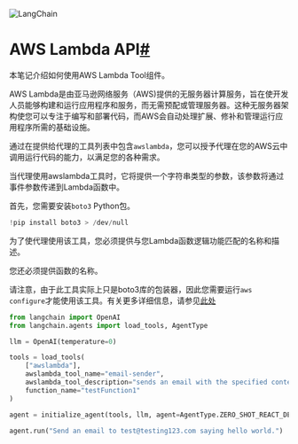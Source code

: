 

<Head>
  <script>
    {
      `(function() {
         var _hmt = _hmt || [];
(function() {
  var hm = document.createElement("script");
  hm.src = "https://hm.baidu.com/hm.js?e60fb290e204e04c5cb6f79b0ac1e697";
  var s = document.getElementsByTagName("script")[0]; 
  s.parentNode.insertBefore(hm, s);
})();
       })();`
    }
  </script>
</Head>

![LangChain](https://pica.zhimg.com/50/v2-56e8bbb52aa271012541c1fe1ceb11a2_r.gif)





AWS Lambda API[#](#aws-lambda-api "本标题的永久链接")
=============================================

本笔记介绍如何使用AWS Lambda Tool组件。

AWS Lambda是由亚马逊网络服务（AWS)提供的无服务器计算服务，旨在使开发人员能够构建和运行应用程序和服务，而无需预配或管理服务器。这种无服务器架构使您可以专注于编写和部署代码，而AWS会自动处理扩展、修补和管理运行应用程序所需的基础设施。

通过在提供给代理的工具列表中包含`awslambda`，您可以授予代理在您的AWS云中调用运行代码的能力，以满足您的各种需求。

当代理使用awslambda工具时，它将提供一个字符串类型的参数，该参数将通过事件参数传递到Lambda函数中。

首先，您需要安装`boto3` Python包。

```python
!pip install boto3 > /dev/null

```

为了使代理使用该工具，您必须提供与您Lambda函数逻辑功能匹配的名称和描述。

您还必须提供函数的名称。

请注意，由于此工具实际上只是boto3库的包装器，因此您需要运行`aws configure`才能使用该工具。有关更多详细信息，请参见[此处](https://docs.aws.amazon.com/cli/index)

```python
from langchain import OpenAI
from langchain.agents import load_tools, AgentType

llm = OpenAI(temperature=0)

tools = load_tools(
    ["awslambda"],
    awslambda_tool_name="email-sender",
    awslambda_tool_description="sends an email with the specified content to test@testing123.com",
    function_name="testFunction1"
)

agent = initialize_agent(tools, llm, agent=AgentType.ZERO_SHOT_REACT_DESCRIPTION, verbose=True)

agent.run("Send an email to test@testing123.com saying hello world.")

```

